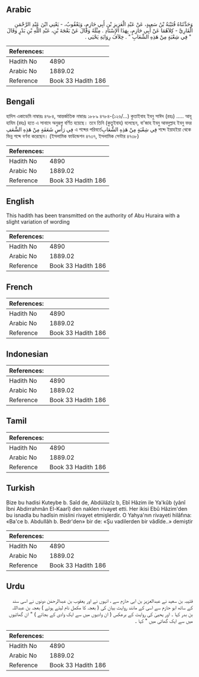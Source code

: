 ## Arabic


<div dir="rtl" lang="ar" style={{fontSize:'larger',backgroundColor:'#f8f9fa',padding:20}}>
وَحَدَّثَنَاهُ قُتَيْبَةُ بْنُ سَعِيدٍ، عَنْ عَبْدِ الْعَزِيزِ بْنِ أَبِي حَازِمٍ، وَيَعْقُوبُ، - يَعْنِي ابْنَ عَبْدِ الرَّحْمَنِ الْقَارِيَّ - كِلاَهُمَا عَنْ أَبِي حَازِمٍ، بِهَذَا الإِسْنَادِ ‏.‏ مِثْلَهُ وَقَالَ عَنْ بَعْجَةَ بْنِ، عَبْدِ اللَّهِ بْنِ بَدْرٍ وَقَالَ ‏ "‏ فِي شِعْبَةٍ مِنْ هَذِهِ الشِّعَابِ ‏"‏ ‏.‏ خِلاَفَ رِوَايَةِ يَحْيَى ‏.‏
</div>
<div style={{backgroundColor:'#f8f9fa',padding:20, marginBottom: 10}}><table> <thead> <tr> <th>References:</th> <th></th> </tr> </thead> <tbody><tr><td>Hadith No</td><td>4890</td></tr><tr><td>Arabic No</td><td>1889.02</td></tr><tr><td>Reference</td><td>Book 33 Hadith 186</td></tr></tbody></table></div>

## Bengali


<div dir="ltr" lang="bn" style={{fontSize:'larger',backgroundColor:'#f8f9fa',padding:20}}>
হাদিস একাডেমি নাম্বারঃ ৪৭৮৪, আন্তর্জাতিক নাম্বারঃ ১৮৮৯ ৪৭৮৪-(১২৬/…) কুতাইবাহ ইবনু সাঈদ (রহঃ) ..... আবূ হাযিম (রহঃ) হতে এ সানাদে অনুরূপ বর্ণিত হয়েছে। তবে তিনি (কুতুইবাহ) বলেছেন, বা'জাহ ইবনু আবদুল্লাহ ইবনু বদর فِي رَأْسِ شَعَفَةٍ مِنْ هَذِهِ الشَّعَفِ এ শব্দের পরিবর্তেفِي شِعْبَةٍ مِنْ هَذِهِ الشِّعَابِ শব্দে ইয়াহইয়া থেকে ভিন্ন শব্দে বর্ণনা করেছেন। (ইসলামিক ফাউন্ডেশন ৪৭৩৭, ইসলামিক সেন্টার ৪৭৩৮)
</div>
<div style={{backgroundColor:'#f8f9fa',padding:20, marginBottom: 10}}><table> <thead> <tr> <th>References:</th> <th></th> </tr> </thead> <tbody><tr><td>Hadith No</td><td>4890</td></tr><tr><td>Arabic No</td><td>1889.02</td></tr><tr><td>Reference</td><td>Book 33 Hadith 186</td></tr></tbody></table></div>

## English


<div dir="ltr" lang="en" style={{fontSize:'larger',backgroundColor:'#f8f9fa',padding:20}}>
This hadith has been transmitted on the authority of Abu Huraira with a slight variation of wording
</div>
<div style={{backgroundColor:'#f8f9fa',padding:20, marginBottom: 10}}><table> <thead> <tr> <th>References:</th> <th></th> </tr> </thead> <tbody><tr><td>Hadith No</td><td>4890</td></tr><tr><td>Arabic No</td><td>1889.02</td></tr><tr><td>Reference</td><td>Book 33 Hadith 186</td></tr></tbody></table></div>

## French


<div dir="ltr" lang="fr" style={{fontSize:'larger',backgroundColor:'#f8f9fa',padding:20}}>

</div>
<div style={{backgroundColor:'#f8f9fa',padding:20, marginBottom: 10}}><table> <thead> <tr> <th>References:</th> <th></th> </tr> </thead> <tbody><tr><td>Hadith No</td><td>4890</td></tr><tr><td>Arabic No</td><td>1889.02</td></tr><tr><td>Reference</td><td>Book 33 Hadith 186</td></tr></tbody></table></div>

## Indonesian


<div dir="ltr" lang="id" style={{fontSize:'larger',backgroundColor:'#f8f9fa',padding:20}}>

</div>
<div style={{backgroundColor:'#f8f9fa',padding:20, marginBottom: 10}}><table> <thead> <tr> <th>References:</th> <th></th> </tr> </thead> <tbody><tr><td>Hadith No</td><td>4890</td></tr><tr><td>Arabic No</td><td>1889.02</td></tr><tr><td>Reference</td><td>Book 33 Hadith 186</td></tr></tbody></table></div>

## Tamil


<div dir="ltr" lang="ta" style={{fontSize:'larger',backgroundColor:'#f8f9fa',padding:20}}>

</div>
<div style={{backgroundColor:'#f8f9fa',padding:20, marginBottom: 10}}><table> <thead> <tr> <th>References:</th> <th></th> </tr> </thead> <tbody><tr><td>Hadith No</td><td>4890</td></tr><tr><td>Arabic No</td><td>1889.02</td></tr><tr><td>Reference</td><td>Book 33 Hadith 186</td></tr></tbody></table></div>

## Turkish


<div dir="ltr" lang="tr" style={{fontSize:'larger',backgroundColor:'#f8f9fa',padding:20}}>
Bize bu hadisi Kuteybe b. Saîd de, Abdülâzîz b, Ebî Hâzim ile Ya'kûb (yânî İbni Abdirrahmân El-Kaarî) den naklen rivayet etti. Her ikisi Ebû Hâzim'den bu isnadla bu hadîsin mislini rivayet et­mişlerdir. O Yahya'nın rivayeti hilâfına: «Ba'ce b. AbdulIâh b. Bedr'den» bir de: «Şu vadilerden bir vâdîde..» demiştir
</div>
<div style={{backgroundColor:'#f8f9fa',padding:20, marginBottom: 10}}><table> <thead> <tr> <th>References:</th> <th></th> </tr> </thead> <tbody><tr><td>Hadith No</td><td>4890</td></tr><tr><td>Arabic No</td><td>1889.02</td></tr><tr><td>Reference</td><td>Book 33 Hadith 186</td></tr></tbody></table></div>

## Urdu


<div dir="rtl" lang="ur" style={{fontSize:'larger',backgroundColor:'#f8f9fa',padding:20}}>
قتیبہ بن سعید نے عبدالعزیز بن ابی حازم سے ، انہوں نے اور یعقوب بن عبدالرحمٰن دونوں نے اسی سند کے ساتھ ابو حازم سے اسی کے مانند روایت بیان کی ( بعجہ کا مکمل نام لیتے ہوئے ) بعجہ بن عبداللہ بن بدر کہا ۔ اور یحییٰ کی روایت کے برعکس ( ان وادیوں میں سے ایک وادی کے بجائے ) " ان گھاٹیوں میں سے ایک گھاٹی میں " کہا ۔
</div>
<div style={{backgroundColor:'#f8f9fa',padding:20, marginBottom: 10}}><table> <thead> <tr> <th>References:</th> <th></th> </tr> </thead> <tbody><tr><td>Hadith No</td><td>4890</td></tr><tr><td>Arabic No</td><td>1889.02</td></tr><tr><td>Reference</td><td>Book 33 Hadith 186</td></tr></tbody></table></div>
